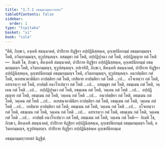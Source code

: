 ```yaml
---
title: "1.7.1 อธมฺมกมฺมทฺวาทสก"
tableOfContents: false
sidebar:
  order: 1
type: "tipitaka"
basket: "vi"
book: "cula"
---
```



<DynamicBreadcrumb />

<Division number="67" book="cula">

<Paragraph number="308" book="cula">
“ตีหิ, ภิกฺขเว, องฺเคหิ สมนฺนาคตํ, ปาปิกาย ทิฏฺฐิยา อปฺปฏินิสฺสคฺเค, อุกฺเขปนียกมฺมํ อธมฺมกมฺมญฺจ โหติ, อวินยกมฺมญฺจ, ทุวูปสนฺตญฺจ. อสมฺมุขา กตํ โหติ, อปฺปฏิปุจฺฉา กตํ โหติ, อปฺปฏิญฺญาย กตํ โหติ—  อิเมหิ โข, ภิกฺขเว, ตีหงฺเคหิ สมนฺนาคตํ, ปาปิกาย ทิฏฺฐิยา อปฺปฏินิสฺสคฺเค, อุกฺเขปนียกมฺมํ อธมฺมกมฺมญฺจ โหติ, อวินยกมฺมญฺจ, ทุวูปสนฺตญฺจ.
</Paragraph>

<Paragraph number="309" book="cula">
อปเรหิปิ, ภิกฺขเว, ตีหงฺเคหิ สมนฺนาคตํ, ปาปิกาย ทิฏฺฐิยา อปฺปฏินิสฺสคฺเค, อุกฺเขปนียกมฺมํ อธมฺมกมฺมญฺจ โหติ, อวินยกมฺมญฺจ, ทุวูปสนฺตญฺจ. อนาปตฺติยา กตํ โหติ, อเทสนาคามินิยา อาปตฺติยา กตํ โหติ, เทสิตาย อาปตฺติยา กตํ โหติ …เป…  อโจเทตฺวา กตํ โหติ, อสาเรตฺวา กตํ โหติ, อาปตฺตึ อนาโรเปตฺวา กตํ โหติ …เป…  อสมฺมุขา กตํ โหติ, อธมฺเมน กตํ โหติ, วคฺเคน กตํ โหติ …เป…  อปฺปฏิปุจฺฉา กตํ โหติ, อธมฺเมน กตํ โหติ, วคฺเคน กตํ โหติ …เป…  อปฺปฏิญฺญาย กตํ โหติ, อธมฺเมน กตํ โหติ, วคฺเคน กตํ โหติ …เป…  อนาปตฺติยา กตํ โหติ, อธมฺเมน กตํ โหติ, วคฺเคน กตํ โหติ …เป…  อเทสนาคามินิยา อาปตฺติยา กตํ โหติ, อธมฺเมน กตํ โหติ, วคฺเคน กตํ โหติ …เป…  เทสิตาย อาปตฺติยา กตํ โหติ, อธมฺเมน กตํ โหติ, วคฺเคน กตํ โหติ …เป…  อโจเทตฺวา กตํ โหติ, อธมฺเมน กตํ โหติ, วคฺเคน กตํ โหติ …เป…  อสาเรตฺวา กตํ โหติ, อธมฺเมน กตํ โหติ, วคฺเคน กตํ โหติ …เป…  อาปตฺตึ อนาโรเปตฺวา กตํ โหติ, อธมฺเมน กตํ โหติ, วคฺเคน กตํ โหติ—  อิเมหิ โข, ภิกฺขเว, ตีหงฺเคหิ สมนฺนาคตํ, ปาปิกาย ทิฏฺฐิยา อปฺปฏินิสฺสคฺเค, อุกฺเขปนียกมฺมํ อธมฺมกมฺมญฺจ โหติ, อวินยกมฺมญฺจ, ทุวูปสนฺตญฺจ.

</Paragraph>
</Division>

<Paragraph number="310" type="center" book="cula">
ปาปิกาย ทิฏฺฐิยา อปฺปฏินิสฺสคฺเค อุกฺเขปนียกมฺเม

  
อธมฺมกมฺมทฺวาทสกํ นิฏฺฐิตํ.
</Paragraph>